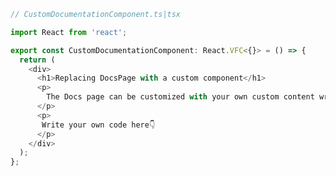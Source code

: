 ```ts
// CustomDocumentationComponent.ts|tsx

import React from 'react';

export const CustomDocumentationComponent: React.VFC<{}> = () => {
  return (
    <div>
      <h1>Replacing DocsPage with a custom component</h1>
      <p>
        The Docs page can be customized with your own custom content written as a React Component.
      </p>
      <p>
       Write your own code here👇
      </p>
    </div>
  );
};
```